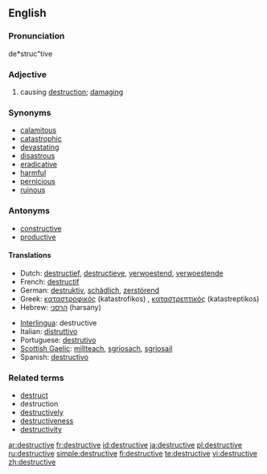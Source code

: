 ==English==

===Pronunciation===
de*struc"tive

===Adjective===
{{en-adj}}

# causing [[destruction]]; [[damage|damaging]]

===Synonyms===
* [[calamitous]]
* [[catastrophic]]
* [[devastate|devastating]]
* [[disastrous]]
* [[eradicative]]
* [[harmful]]
* [[pernicious]]
* [[ruinous]]

===Antonyms===
* [[constructive]]
* [[productive]]

====Translations====
{{rfc-level|Translations at L4+ not in L3 POS section (AutoFormat would have corrected level of Synonyms)}}
{{top}}
* Dutch: [[destructief]], [[destructieve]], [[verwoestend]], [[verwoestende]]
* French: [[destructif]]
* German: [[destruktiv]], [[schädlich]], [[zerstörend]]
* Greek: [[καταστροφικός]] (katastrofikos) {{m}}, [[καταστρεπτικός]] (katastreptikos) {{m}}
* Hebrew: [[הרסני]] (harsany)
{{mid}}
* [[Interlingua]]: destructive
* Italian: [[distruttivo]]
* Portuguese: [[destrutivo]]
* [[Scottish Gaelic]]: [[millteach]], [[sgriosach]], [[sgriosail]]
* Spanish: [[destructivo]]
{{bottom}}

===Related terms===
* [[destruct]]
* destruction
* [[destructively]]
* [[destructiveness]]
* [[destructivity]]

[[ar:destructive]]
[[fr:destructive]]
[[id:destructive]]
[[ja:destructive]]
[[pl:destructive]]
[[ru:destructive]]
[[simple:destructive]]
[[fi:destructive]]
[[te:destructive]]
[[vi:destructive]]
[[zh:destructive]]